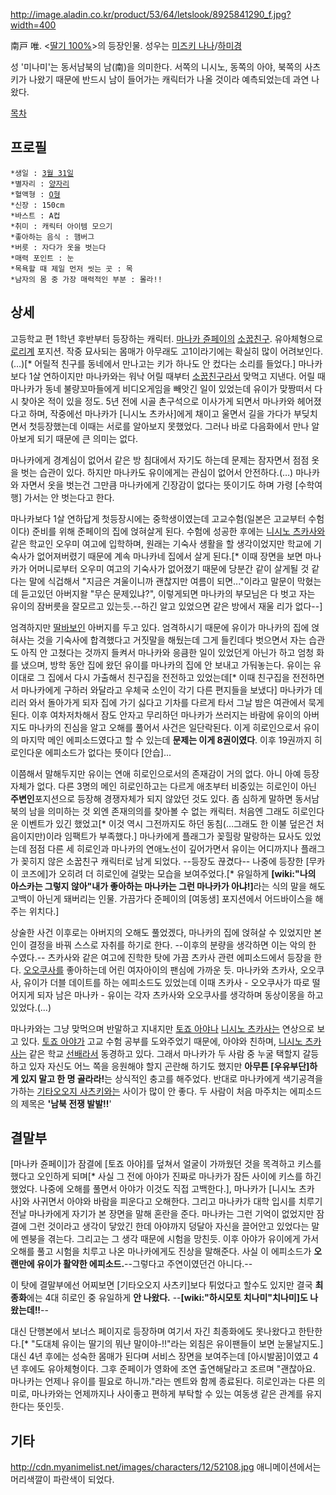 http://image.aladin.co.kr/product/53/64/letslook/8925841290_f.jpg?width=400

南戸 唯. <[[딸기 100%]]>의 등장인물. 성우는 [[미즈키 나나]]/[[하미경]]

성 '미나미'는 동서남북의 남(南)을 의미한다. 서쪽의 니시노, 동쪽의 아야, 북쪽의 사츠키가 나왔기 때문에 반드시 남이 들어가는 캐릭터가 나올 것이라 예측되었는데 과연 나왔다.


[[목차]]

== 프로필 ==
 *생일 : [[3월 31일]]
 *별자리 : [[양자리]]
 *혈액형 : [[O형]]
 *신장 : 150cm
 *바스트 : A컵
 *취미 : 캐릭터 아이템 모으기
 *좋아하는 음식 : 햄버그
 *버릇 : 자다가 옷을 벗는다
 *매력 포인트 : 눈
 *목욕할 때 제일 먼저 씻는 곳 : 목
 *남자의 몸 중 가장 매력적인 부분 : 몰라!!

== 상세 ==
고등학교 편 1학년 후반부터 등장하는 캐릭터. [[마나카 쥰페이]]의 [[소꿉친구]]. 유아체형으로 [[로리]]계 포지션. 작중 묘사되는 몸매가 아무래도 고1이라기에는 확실히 많이 어려보인다.(…)[* 어릴적 친구를 동네에서 만나고는 키가 하나도 안 컸다는 소리를 들었다.] 마나카보다 1살 연하이지만 마나카와는 워낙 어릴 때부터 [[소꿉친구]]라서 맞먹고 지낸다. 어릴 때 마나카가 동네 불량꼬마들에게 비디오게임을 빼앗긴 일이 있었는데 유이가 맞짱떠서 다시 찾아온 적이 있을 정도. 5년 전에 시골 촌구석으로 이사가게 되면서 마나카와 헤어졌다고 하며, 작중에선 마나카가 [니시노 츠카사]에게 채이고 울면서 길을 가다가 부딪치면서 첫등장했는데 이때는 서로를 알아보지 못했었다. 그러나 바로 다음화에서 만나 알아보게 되기 때문에 큰 의미는 없다.

마나카에게 경계심이 없어서 같은 방 침대에서 자기도 하는데 문제는 잠자면서 점점 옷을 벗는 습관이 있다. 하지만 마나카도 유이에게는 관심이 없어서 안전하다.(…) 마나카와 자면서 옷을 벗는건 그만큼 마나카에게 긴장감이 없다는 뜻이기도 하며 가령 [수학여행] 가서는 안 벗는다고 한다.

마나카보다 1살 연하답게 첫등장시에는 중학생이였는데 고교수험(일본은 고교부터 수험이다) 준비를 위해 준페이의 집에 얹혀살게 된다. 수험에 성공한 후에는 [[니시노 츠카사]]와 같은 학교인 오우미 여고에 입학하며, 원래는 기숙사 생활을 할 생각이었지만 학교에 기숙사가 없어져버렸기 때문에 계속 마나카네 집에서 살게 된다.[* 이때 장면을 보면 마나카가 어머니로부터 오우미 여고의 기숙사가 없어졌기 때문에 당분간 같이 살게될 것 같다는 말에 식겁해서 "지금은 겨울이니까 괜찮지만 여름이 되면..."이라고 말문이 막혔는데 듣고있던 아버지왈 "무슨 문제있냐?", 이렇게되면 마나카의 부모님은 다 벗고 자는 유이의 잠버릇을 잘모르고 있는듯.--하긴 알고 있었으면 같은 방에서 재울 리가 없다--]

엄격하지만 [[딸바보]]인 아버지를 두고 있다. 엄격하시기 때문에 유이가 마나카의 집에 얹혀사는 것을 기숙사에 합격했다고 거짓말을 해뒀는데 그게 들킨데다 벗으면서 자는 습관도 아직 안 고쳤다는 것까지 들켜서 마나카와 응큼한 일이 있었던게 아닌가 하고 엄청 화를 냈으며, 방학 동안 집에 왔던 유이를 마나카의 집에 안 보내고 가둬놓는다. 유이는 유이대로 그 집에서 다시 가출해서 친구집을 전전하고 있었는데[* 이때 친구집을 전전하면서 마나카에게 구하러 와달라고 우체국 소인이 각기 다른 편지들을 보냈다] 마나카가 데리러 와서 돌아가게 되자 집에 가기 싫다고 기차를 다르게 타서 그날 밤은 여관에서 묵게 된다. 이후 여차저차해서 잠도 안자고 무리하던 마나카가 쓰러지는 바람에 유이의 아버지도 마나카의 진심을 알고 오해를 풀어서 사건은 일단락된다. 이게 히로인으로서 유이의 마지막 메인 에피소드였다고 할 수 있는데 '''문제는 이게 8권이였다'''. 이후 19권까지 히로인다운 에피소드가 없다는 뜻이다 [안습]...

이쯤해서 말해두지만 유이는 연애 히로인으로서의 존재감이 거의 없다. 아니 아예 등장 자체가 없다. 다른 3명의 메인 히로인하고는 다르게 애초부터 비중있는 히로인이 아닌 '''주변인'''포지션으로 등장해 경쟁자체가 되지 않았던 것도 있다. 좀 심하게 말하면 동서남북의 남을 의미하는 것 외엔 존재의의를 찾아볼 수 없는 캐릭터. 처음엔 그래도 히로인다운 이벤트가 있긴 했었고[* 이것 역시 그전까지도 하던 동침(…그래도 한 이불 덮은건 처음이지만)이라 임팩트가 부족했다.] 마나카에게 플래그가 꽂힐랑 말랑하는 묘사도 있었는데 점점 다른 세 히로인과 마나카의 연애노선이 깊어가면서 유이는 어디까지나 플래그가 꽂히지 않은 소꿉친구 캐릭터로 남게 되었다. --등장도 끊겼다--  나중에 등장한 [무카이 코즈에]가 오히려 더 히로인에 걸맞는 모습을 보여주었다.[* 유일하게 '''[wiki:"나의 아스카는 그렇지 않아"내가 좋아하는 마나카는 그런 마나카가 아냐!]'''라는 식의 말을 해도 고백이 아닌게 돼버리는 인물. 가끔가다 준페이의 [여동생] 포지션에서 어드바이스을 해주는 위치다.]

상술한 사건 이후로는 아버지의 오해도 풀었겠다, 마나카의 집에 얹혀살 수 있었지만 본인이 결정을 바꿔 스스로 자취를 하기로 한다. --이후의 분량을 생각하면 이는 악의 한 수였다.-- 츠카사와 같은 여고에 진학한 탓에 가끔 츠카사 관련 에피소드에서 등장을 한다. [[오오쿠사]]를 좋아하는데 어린 여자아이의 팬심에 가까운 듯. 마나카와 츠카사, 오오쿠사, 유이가 더블 데이트를 하는 에피소드도 있었는데 이때 츠카사 - 오오쿠사가 따로 떨어지게 되자 남은 마나카 - 유이는 각자 츠카사와 오오쿠사를 생각하며 동상이몽을 하고 있었다.(...)

마나카와는 그냥 맞먹으며 반말하고 지내지만 [[토죠 아야]]나 [[니시노 츠카사]]는 연상으로 보고 있다. [[토죠 아야]]가 고교 수험 공부를 도와주었기 때문에, 아야와 친하며, [[니시노 츠카사]]는 같은 학교 [[선배]]라서 동경하고 있다. 그래서 마나카가 두 사람 중 누굴 택할지 갈등하고 있자 자신도 어느 쪽을 응원해야 할지 곤란해 하기도 했지만 '''아무튼 [우유부단]하게 있지 말고 한 명 골라라!'''는 상식적인 충고를 해주었다. 반대로 마나카에게 색기공격을 가하는 [[기타오오지 사츠키]]와는 사이가 많이 안 좋다. 두 사람이 처음 마주치는 에피소드의 제목은 ''''남북 전쟁 발발!!''''
== 결말부 ==
[마나카 쥰페이]가 잠결에 [토죠 아야]를 덮쳐서 얼굴이 가까웠던 것을 목격하고 키스를 했다고 오인하게 되며[* 사실 그 전에 아야가 진짜로 마나카가 잠든 사이에 키스를 하긴 했었다. 나중에 오해를 풀면서 아야가 이것도 직접 고백한다.], 마나카가 [니시노 츠카사]와 사귀면서 아야와 바람을 피운다고 오해한다. 그리고 마나카가 대학 입시를 치루기 전날 마나카에게 자기가 본 장면을 말해 혼란을 준다. 마나카는 그런 기억이 없었지만 잠결에 그런 것이라고 생각이 닿았긴 한데 아야까지 덩달아 자신을 끌어안고 있었다는 말에 멘붕을 겪는다. 그리고는 그 생각 때문에 시험을 망친듯. 이후 아야가 유이에게 가서 오해를 풀고 시험을 치루고 나온 마나카에게도 진상을 말해준다. 사실 이 에피소드가 '''오랜만에 유이가 활약한 에피소드.'''--그렇다고 주연이였던건 아니다.--

이 탓에 결말부에선 어찌보면 [기타오오지 사츠키]보다 튀었다고 할수도 있지만 결국 '''최종화'''에는 4대 히로인 중 유일하게 '''안 나왔다.''' --'''[wiki:"하시모토 치나미"치나미]도 나왔는데!!'''--

대신 단행본에서 보너스 페이지로 등장하며 여기서 자긴 최종화에도 못나왔다고 한탄한다.[* "도대체 유이는 딸기의 뭐냔 말이야-!!"라는 외침은 유이팬들이 보면 눈물날지도.] 대신 4년 후에는 성숙한 몸매가 된다며 서비스 장면을 보여주는데 [아시발꿈]이였고 4년 후에도 유아체형이다. 그후 준페이가 영화에 조연 출연해달라고 조르며 "괜찮아요. 마나카는 언제나 유이를 필요로 하니까."라는 멘트와 함께 종료된다. 히로인과는 다른 의미로, 마나카와는 언제까지나 사이좋고 편하게 부탁할 수 있는 여동생 같은 관계를 유지한다는 뜻인듯.


== 기타 ==
http://cdn.myanimelist.net/images/characters/12/52108.jpg
애니메이션에서는 머리색깔이 파란색이 되었다.
